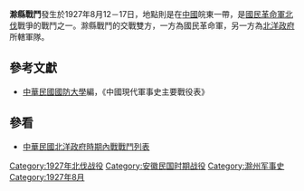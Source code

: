 {{Infobox Military Conflict|
campaign=|
image=|
caption=|
conflict=滁縣戰鬥|
date=1927年8月12日－17日|
place=[[中國|中國]]皖東|
result=8月12日督軍之蔣中正總司令以國軍受共黨挑撥製造寧漢分裂為由引退，兩隊對峙暫時中止|
combatant1=[[國民革命軍|國民革命軍]]44軍|
combatant2=[[安國軍|安國軍]]| 
commander1=[[葉開鑫|葉開鑫]] |
commander2=[[孫傳芳|孫傳芳]]、[[李寶章|李寶章]]、[[彭德銓|彭德銓]]|
strength1=|
strength2=|
casualties1=|
casualties2=|
}}
'''滁縣戰鬥'''發生於1927年8月12－17日，地點則是在[[中國|中國]]皖東一帶，是[[國民革命軍北伐|國民革命軍北伐]]戰爭的戰鬥之一。滁縣戰鬥的交戰雙方，一方為國民革命軍，另一方為[[北洋政府|北洋政府]]所轄軍隊。
==參考文獻==
*[[中華民國|中華民國]][[國防大學_(臺灣)|國防大學]]編，《中國現代軍事史主要戰役表》
==參看==
*[[中華民國北洋政府時期內戰戰鬥列表|中華民國北洋政府時期內戰戰鬥列表]]

[[Category:1927年北伐战役|Category:1927年北伐战役]]
[[Category:安徽民国时期战役|Category:安徽民国时期战役]]
[[Category:滁州军事史|Category:滁州军事史]]
[[Category:1927年8月|Category:1927年8月]]